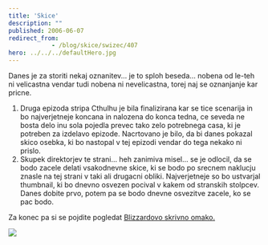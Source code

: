 ```yaml
---
title: 'Skice'
description: ""
published: 2006-06-07
redirect_from: 
            - /blog/skice/swizec/407
hero: ../../../defaultHero.jpg
---
```

Danes je za storiti nekaj oznanitev... je to sploh beseda... nobena od le-teh ni velicastna vendar tudi nobena ni nevelicastna, torej naj se oznanjanje kar pricne.

1. Druga epizoda stripa Cthulhu je bila finalizirana kar se tice scenarija in bo najverjetneje koncana in nalozena do konca tedna, ce seveda ne bosta delo inu sola pojedla prevec tako zelo potrebnega casa, ki je potreben za izdelavo epizode. Nacrtovano je bilo, da bi danes pokazal skico osebka, ki bo nastopal v tej epizodi vendar do tega nekako ni prislo.
2. Skupek direktorjev te strani... heh zanimiva misel... se je odlocil, da se bodo zacele delati vsakodnevne skice, ki se bodo po srecnem naklucju znasle na tej strani v taki ali drugacni obliki. Najverjetneje so bo ustvarjal thumbnail, ki bo dnevno osvezen pocival v kakem od stranskih stolpcev. Danes dobite prvo, potem pa se bodo dnevne osvezitve zacele, ko se pac bodo.

Za konec pa si se pojdite pogledat [Blizzardovo skrivno omako.](http://www.escapistmagazine.com/issue/48)

[![](/includes/editor_upload/Image/sketches/kscan_0129.png)](/includes/editor_upload/Image/sketches/kscan_0129.png)
